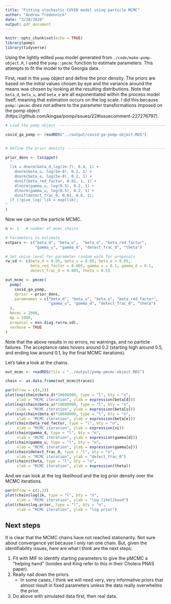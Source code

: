 ```yaml
---
title: "Fitting stochastic COVID model using particle MCMC"
author: "Andrew Tredennick"
date: "3/28/2020"
output: pdf_document
---
```


```r
knitr::opts_chunk$set(echo = TRUE)
library(pomp)
library(tidyverse)
```

Using the lightly edited `pomp` model generated from `./code/make-pomp-object.R`, I used the `pomp::pmcmc` function to estimate parameters.
This attempts to fit the model to the Georgia data.

First, read in the `pomp` object and define the prior density.
The priors are based on the initial values chosen by eye and the variance around the means was chosen by looking at the resulting distributions.
Note that `beta_d`, `beta_u`, and `beta_e` are all exponentiated within the process model itself, meaning that estimation occurs on the log scale.
I did this because `pomp::pmcmc` *does not* adhere to the parameter transformations imposed on the pomp object (https://github.com/kingaa/pomp/issues/22#issuecomment-227276797).

```r
# Load the pomp object ----------------------------------------------------

covid_ga_pomp <- readRDS("../output/covid-ga-pomp-object.RDS")


# Define the prior density ------------------------------------------------

prior_dens <- Csnippet(
  "
  lik = dnorm(beta_d,log(2e-7), 0.4, 1) +
    dnorm(beta_u, log(5e-8), 0.2, 1) +
    dnorm(beta_e, log(5e-8), 0.2, 1) +
    dunif(beta_red_factor, 0.01, 1, 1) +
    dlnorm(gamma_u, log(0.5), 0.2, 1) +
    dlnorm(gamma_u, log(0.5), 0.2, 1) +
    dunif(detect_frac_0, 0.01, 0.6, 1);
  if (!give_log) lik = exp(lik);
"
)
```

Now we can run the particle MCMC.

```r
n <- 1   # number of mcmc chains

# Parameters to estimate
estpars <- c("beta_d", "beta_u",  "beta_e", "beta_red_factor", 
             "gamma_u", "gamma_d", "detect_frac_0", "theta") 

# Set noise level for parameter random walk for proposals
rw.sd <- c(beta_d = 0.05, beta_u = 0.05, beta_e = 0.05,
           beta_red_factor = 0.005, gamma_u = 0.1, gamma_d = 0.1,
           detect_frac_0 = 0.005, theta = 0.5)

out_mcmc <- pmcmc(
  pomp(
    covid_ga_pomp,
    dprior = prior_dens,
    paramnames = c("beta_d", "beta_u", "beta_e", "beta_red_factor", 
                   "gamma_u", "gamma_d", "detect_frac_0", "theta")
  ),
  Nmcmc = 2000,
  Np = 2000,
  proposal = mvn.diag.rw(rw.sd),
  verbose = TRUE
)
```

Note that the above results in no errors, no warnings, and no particle failures.
The acceptance rates hovers around 0.2 (starting high around 0.5, and ending low around 0.1, by the final MCMC iterations).

Let's take a look at the chains.

```r
out_mcmc <- readRDS(file = "../output/pomp-pmcmc-object.RDS")
```

```r
chain <- as.data.frame(out_mcmc@traces)

par(mfrow = c(4,2))
plot(exp(chain$beta_d)*10600000, type = "l", bty = "n",
     xlab = "MCMC iteration", ylab = expression(beta[d]))
plot(exp(chain$beta_u)*10600000, type = "l", bty = "n",
     xlab = "MCMC iteration", ylab = expression(beta[u]))
plot(exp(chain$beta_e)*10600000, type = "l", bty = "n",
     xlab = "MCMC iteration", ylab = expression(beta[e]))
plot(chain$beta_red_factor, type = "l", bty = "n",
     xlab = "MCMC iteration", ylab = expression(xi))
plot(chain$gamma_d, type = "l", bty = "n",
     xlab = "MCMC iteration", ylab = expression(gamma[d]))
plot(chain$gamma_u, type = "l", bty = "n",
     xlab = "MCMC iteration", ylab = expression(gamma[u]))
plot(chain$detect_frac_0, type = "l", bty = "n",
     xlab = "MCMC iteration", ylab = "detect_frac_0")
plot(chain$theta, type = "l", bty = "n",
     xlab = "MCMC iteration", ylab = expression(theta))
```

And we can look at the log likelihood and the log prior density over the MCMC iterations.

```r
par(mfrow = c(1,2))
plot(chain$loglik, type = "l", bty = "n",
     xlab = "MCMC iteration", ylab = "log likelihood")
plot(chain$log.prior, type = "l", bty = "n",
     xlab = "MCMC iteration", ylab = "log prior")
```

## Next steps
It is clear that the MCMC chains have not reached stationarity.
Not sure about convergence yet because I only ran one chain.
But, given the identifiability issues, here are what I think are the next steps:

1. Fit with MIF to identify starting parameters to give the pMCMC a "helping hand" (Ionides and King refer to this in their Cholera PNAS paper).
2. Really nail down the priors.
    + In some cases, I think we will need very, very informative priors that almost result in fixed parameters unless the data really overwhelms the prior.
3. Do above with simulated data first, then real data.